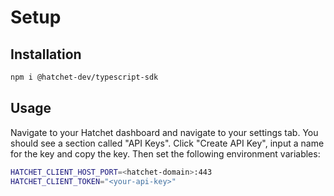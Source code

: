 # Setup

## Installation

```sh npm2yarn
npm i @hatchet-dev/typescript-sdk
```

## Usage

Navigate to your Hatchet dashboard and navigate to your settings tab. You should see a section called "API Keys". Click "Create API Key", input a name for the key and copy the key. Then set the following environment variables:

```sh
HATCHET_CLIENT_HOST_PORT=<hatchet-domain>:443
HATCHET_CLIENT_TOKEN="<your-api-key>"
```
